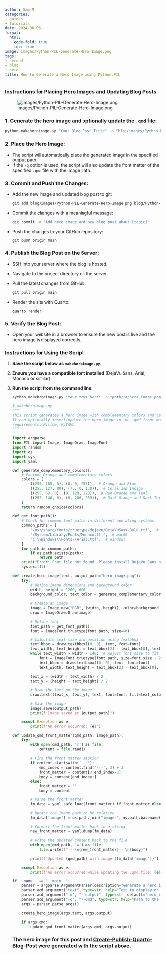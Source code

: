 ```yaml
---
author: Sam M
categories:
- guides
- tutorials
date: 2024-06-06
format:
  html:
    code-fold: true
    toc: true
image: images/Python-PIL-Generate-Hero-Image.png
tags:
- second
- blog
- hero
title: How to Generate a Hero Image using Python.PIL
---
```



### Instructions for Placing Hero Images and Updating Blog Posts
![images/Python-PIL-Generate-Hero-Image.png](images/Create-Publish-Quarto-Blog-Post.png)

### 1. Generate the hero image and optionally update the `.qmd` file:
   ```bash
   python makeheroimage.py "Your Blog Post Title" -o "blog/images/Python-PIL-Generate-Hero-Image.png" -q "blog/Python-PIL-Generate-Hero-Image.qmd"
   ```

### 2. Place the Hero Image:
  - The script will automatically place the generated image in the specified output path.
  - If the `-q` option is used, the script will also update the front matter of the specified `.qmd` file with the image path.

### 3. Commit and Push the Changes:
 - Add the new image and updated blog post to git:
   ```bash
   git add blog/images/Python-PIL-Generate-Hero-Image.png blog/Python-PIL-Generate-Hero-Image.qmd
   ```
 - Commit the changes with a meaningful message:
   ```bash
   git commit -m "Add hero image and new blog post about [topic]"
   ```
 - Push the changes to your GitHub repository:
   ```bash
   git push origin main
   ```

### 4. Publish the Blog Post on the Server:
 - SSH into your server where the blog is hosted.
 - Navigate to the project directory on the server.
 - Pull the latest changes from GitHub:
   ```bash
   git pull origin main
   ```
 - Render the site with Quarto:
   ```bash
   quarto render
   ```

### 5. Verify the Blog Post:
 - Open your website in a browser to ensure the new post is live and the hero image is displayed correctly.

### Instructions for Using the Script

1. **Save the script below as `makeheroimage.py`**.
2. **Ensure you have a compatible font installed** (DejaVu Sans, Arial, Monaco or similar).
3. **Run the script from the command line**:
   ```bash
   python makeheroimage.py "Your text here" -o "path/to/hero_image.png" -q "path/to/blog/post.qmd"
   ```

    ```python
    # makeheroimage.py
    """
    This script generates a hero image with complementary colors and centered text.
    It can optionally insert/update the hero image in the .qmd front matter.
    requirements: Pillow, PyYAML
    """

    import argparse
    from PIL import Image, ImageDraw, ImageFont
    import random
    import os
    import sys
    import yaml

    def generate_complementary_colors():
        # Pantone Orange and complementary colors
        colors = [
            ((255, 165, 0), (0, 0, 255)),  # Orange and Blue
            ((255, 127, 80), (75, 0, 130)),  # Coral and Indigo
            ((255, 69, 0), (0, 128, 128)),  # Red-Orange and Teal
            ((255, 140, 0), (0, 206, 209)),  # Dark Orange and Dark Turquoise
        ]
        return random.choice(colors)

    def get_font_path():
        # Check for common font paths in different operating systems
        common_paths = [
            "/usr/share/fonts/truetype/dejavu/DejaVuSans-Bold.ttf",  # Linux
            "/System/Library/Fonts/Monaco.ttf",  # macOS
            "C:\\Windows\\Fonts\\Arial.ttf",  # Windows
        ]
        for path in common_paths:
            if os.path.exists(path):
                return path
        print("Error: Font file not found. Please install DejaVu Sans or Arial font.")
        sys.exit(1)

    def create_hero_image(text, output_path="hero_image.png"):
        try:
            # Define image dimensions and background color
            width, height = 1200, 600
            background_color, text_color = generate_complementary_colors()

            # Create an image
            image = Image.new("RGB", (width, height), color=background_color)
            draw = ImageDraw.Draw(image)

            # Define font
            font_path = get_font_path()
            font = ImageFont.truetype(font_path, size=60)

            # Calculate text size and position using textbbox
            text_bbox = draw.textbbox((0, 0), text, font=font)
            text_width, text_height = text_bbox[2] - text_bbox[0], text_bbox[3] - text_bbox[1]
            while text_width > width - 140:  # Adjust font size to fit within image width
                font = ImageFont.truetype(font_path, size=font.size - 2)
                text_bbox = draw.textbbox((0, 0), text, font=font)
                text_width, text_height = text_bbox[2] - text_bbox[0], text_bbox[3] - text_bbox[1]

            text_x = (width - text_width) / 2
            text_y = (height - text_height) / 2

            # Draw the text on the image
            draw.text((text_x, text_y), text, font=font, fill=text_color)

            # Save the image
            image.save(output_path)
            print(f"Image saved at {output_path}")

        except Exception as e:
            print(f"An error occurred: {e}")

    def update_qmd_front_matter(qmd_path, image_path):
        try:
            with open(qmd_path, 'r') as file:
                content = file.read()

            # Find the front matter section
            if content.startswith('---'):
                end_index = content.find('---', 3) + 3
                front_matter = content[3:end_index-3]
                body = content[end_index:]
            else:
                front_matter = ""
                body = content

            # Parse the front matter
            fm_data = yaml.safe_load(front_matter) if front_matter else {}

            # Update the image path to be relative
            fm_data['image'] = os.path.join("images", os.path.basename(image_path))

            # Convert the front matter back to a string
            new_front_matter = yaml.dump(fm_data)

            # Write the updated content back to the file
            with open(qmd_path, 'w') as file:
                file.write(f"---\n{new_front_matter}---\n{body}")

            print(f"Updated {qmd_path} with image {fm_data['image']}")

        except Exception as e:
            print(f"An error occurred while updating the .qmd file: {e}")

    if __name__ == "__main__":
        parser = argparse.ArgumentParser(description="Generate a hero image with specified text.")
        parser.add_argument("text", type=str, help="Text to display on the hero image")
        parser.add_argument("-o", "--output", type=str, default="hero_image.png", help="Output path for the hero image")
        parser.add_argument("-q", "--qmd", type=str, help="Path to the .qmd file to update front matter with the image")
        args = parser.parse_args()

        create_hero_image(args.text, args.output)
        
        if args.qmd:
            update_qmd_front_matter(args.qmd, args.output)
    ```
### The hero image for this post and [Create-Publish-Quarto-Blog-Post](Create-Publish-Quarto-Blog-Post.qmd) were generated with the script above.
